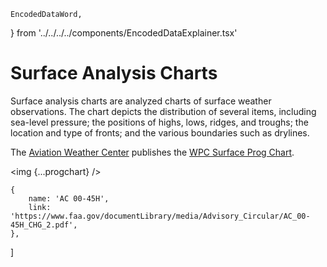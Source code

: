     EncodedDataWord,
} from '../../../../components/EncodedDataExplainer.tsx'


# Surface Analysis Charts

Surface analysis charts are analyzed charts of surface weather observations. The
chart depicts the distribution of several items, including sea-level pressure;
the positions of highs, lows, ridges, and troughs; the location and type of
fronts; and the various boundaries such as drylines.

The [Aviation Weather Center](https://aviationweather.gov/) publishes the
[WPC Surface Prog Chart](https://aviationweather.gov/progchart/sfc).

<img {...progchart} />

    {
        name: 'AC 00-45H',
        link: 'https://www.faa.gov/documentLibrary/media/Advisory_Circular/AC_00-45H_CHG_2.pdf',
    },
]
